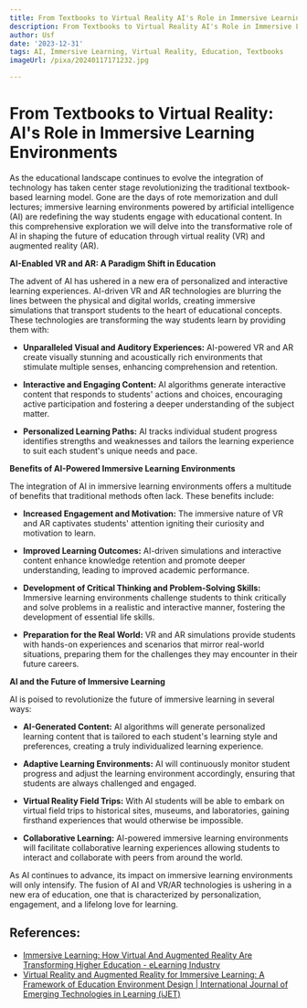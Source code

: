 ```yaml
---
title: From Textbooks to Virtual Reality AI's Role in Immersive Learning Environments
description: From Textbooks to Virtual Reality AI's Role in Immersive Learning Environments
author: Usf
date: '2023-12-31'
tags: AI, Immersive Learning, Virtual Reality, Education, Textbooks
imageUrl: /pixa/20240117171232.jpg

---
```

# From Textbooks to Virtual Reality: AI's Role in Immersive Learning Environments

As the educational landscape continues to evolve the  integration of technology  has taken center stage revolutionizing the  traditional textbook-based learning model. Gone are the days of rote memorization and dull lectures; immersive learning environments powered by artificial intelligence (AI) are  redefining the way students engage with educational content. In this comprehensive exploration we will delve into the  transformative role of AI in shaping the future of education through virtual reality (VR) and augmented reality (AR).

**AI-Enabled VR and AR: A Paradigm  Shift in Education**

The advent of AI has ushered in a new era of personalized and interactive learning experiences. AI-driven  VR and AR technologies are blurring the lines between the physical and digital worlds, creating immersive simulations that transport  students to the heart of educational concepts. These technologies are transforming the way students learn by providing them with:

- **Unparalleled Visual and  Auditory Experiences:** AI-powered VR and AR create visually stunning and  acoustically rich environments that stimulate multiple senses, enhancing comprehension and retention.

- **Interactive and Engaging Content:** AI algorithms generate interactive content that responds to students' actions and choices, encouraging active participation and fostering a deeper understanding of the subject matter.

-  **Personalized Learning  Paths:** AI tracks individual student progress identifies strengths and weaknesses and tailors  the  learning experience to suit each student's unique needs and pace.

**Benefits of AI-Powered Immersive  Learning Environments**

The integration of AI in immersive learning environments offers  a multitude of benefits that traditional methods often lack. These benefits include:

- **Increased Engagement and  Motivation:** The immersive nature of  VR and  AR captivates students' attention igniting their curiosity and motivation to learn.

- **Improved Learning Outcomes:** AI-driven simulations  and  interactive content enhance knowledge retention and promote  deeper understanding, leading to improved academic performance.

- **Development of Critical Thinking and Problem-Solving Skills:** Immersive learning environments challenge students to think critically and solve problems in a realistic and  interactive manner,  fostering the development of essential life skills.

- **Preparation  for the Real World:** VR and AR simulations provide  students with hands-on experiences and scenarios that mirror real-world situations,  preparing them for the  challenges they may encounter  in their future careers.

**AI and  the Future of  Immersive  Learning**

AI is poised to revolutionize the future of immersive learning in several ways:

- **AI-Generated Content:** AI algorithms will generate personalized learning content that is tailored to  each student's learning style and preferences, creating a truly individualized learning experience.

- **Adaptive Learning Environments:**  AI will continuously monitor student  progress and adjust the  learning  environment accordingly, ensuring that  students are always challenged  and  engaged.

- **Virtual Reality Field Trips:** With AI  students  will be able to embark  on virtual field trips to historical sites, museums, and laboratories, gaining firsthand experiences that would otherwise  be impossible.

- **Collaborative Learning:** AI-powered  immersive learning environments  will  facilitate collaborative learning experiences allowing students to interact and collaborate with peers  from around the world.

As AI  continues to advance, its impact on immersive learning environments will only intensify. The  fusion of AI and VR/AR  technologies is ushering in a new era of education, one that is characterized by personalization, engagement, and a lifelong love for learning.

## References:
- [Immersive Learning: How Virtual And Augmented Reality Are Transforming Higher Education - eLearning Industry](https://elearningindustry.com/immersive-learning-how-virtual-and-augmented-reality-transforming-higher-education)
- [Virtual Reality and Augmented Reality for Immersive Learning: A Framework of Education Environment Design | International Journal of Emerging Technologies in Learning (iJET)](https://online-journals.org/index.php/i-jet/article/view/44209)
